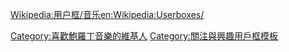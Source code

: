 {{Userbox
  |id=[[檔案:Borodin.jpg|60px]]
  |id-c=blue
  |info=<span lang="zh-tw">這個用戶喜歡聽'''[[亞歷山大·波菲里耶維奇·鮑羅丁|鮑羅丁]]'''的作品。</span>
  |info-c=white
  |info-s=9
  |border-c=black
}}
<includeonly>[[Category:喜歡鮑羅丁音樂的維基人]]</includeonly>
<noinclude>{{Clear}}[[Wikipedia:用户框/音乐]][[Category:關注與興趣用戶框模板]][[en:Wikipedia:Userboxes/]]</noinclude>